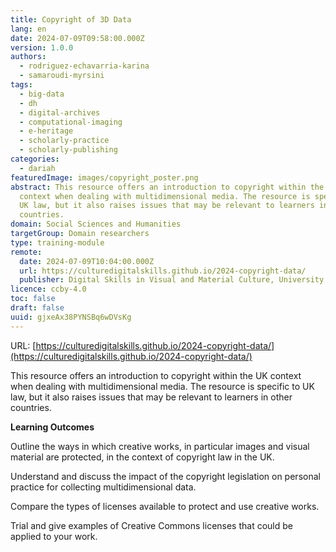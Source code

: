```yaml
---
title: Copyright of 3D Data
lang: en
date: 2024-07-09T09:58:00.000Z
version: 1.0.0
authors:
  - rodriguez-echavarria-karina
  - samaroudi-myrsini
tags:
  - big-data
  - dh
  - digital-archives
  - computational-imaging
  - e-heritage
  - scholarly-practice
  - scholarly-publishing
categories:
  - dariah
featuredImage: images/copyright_poster.png
abstract: This resource offers an introduction to copyright within the UK
  context when dealing with multidimensional media. The resource is specific to
  UK law, but it also raises issues that may be relevant to learners in other
  countries.
domain: Social Sciences and Humanities
targetGroup: Domain researchers
type: training-module
remote:
  date: 2024-07-09T10:04:00.000Z
  url: https://culturedigitalskills.github.io/2024-copyright-data/
  publisher: Digital Skills in Visual and Material Culture, University of Brighton
licence: ccby-4.0
toc: false
draft: false
uuid: gjxeAx38PYNSBq6wDVsKg
---
```

URL: [https://culturedigitalskills.github.io/2024-copyright-data/](https://culturedigitalskills.github.io/2024-copyright-data/)

This resource offers an introduction to copyright within the UK context when dealing with multidimensional media. The resource is specific to UK law, but it also raises issues that may be relevant to learners in other countries.

**Learning Outcomes**

Outline the ways in which creative works, in particular images and visual material are protected, in the context of copyright law in the UK.

Understand and discuss the impact of the copyright legislation on personal practice for collecting multidimensional data.

Compare the types of licenses available to protect and use creative works.

Trial and give examples of Creative Commons licenses that could be applied to your work.
